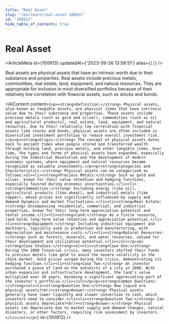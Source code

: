 ```yaml
---
title: "Real Asset"
slug: "/en/learn/real-asset-100913"
id: "100913"
hide_table_of_contents: true
---
```



# Real Asset

<ArticleMeta id={100913} updatedAt={'2023-09-26 13:58:51'} alias={`[]`} />
<div className='border-solid border-b border-t-0 my-4 border-[var(--ifm-color-gray-300)]' />

Real assets are physical assets that have an intrinsic worth due to their substance and properties. Real assets include precious metals, commodities, real estate, land, equipment, and natural resources. They are appropriate for inclusion in most diversified portfolios because of their relatively low correlation with financial assets, such as stocks and bonds.

<AIContent content={`<p><strong>Definition:</strong> Physical assets, also known as tangible assets, are physical items that have intrinsic value due to their substance and properties. These assets include precious metals (such as gold and silver), commodities (such as oil and agricultural products), real estate, land, equipment, and natural resources. Due to their relatively low correlation with financial assets like stocks and bonds, physical assets are often included in diversified investment portfolios to reduce overall investment risk.</p><p><strong>Origin:</strong> The concept of physical assets dates back to ancient times when people stored and transferred wealth through holding land, precious metals, and other tangible items. Over time, the types and forms of physical assets have expanded, especially during the Industrial Revolution and the development of modern economic systems, where equipment and natural resources became recognized as valuable investments.</p><p><strong>Categories and Characteristics:</strong> Physical assets can be categorized as follows:<ul><li><strong>Precious Metals:</strong> Such as gold and silver, known for their value retention and hedging functions, especially favored during economic uncertainties.</li><li><strong>Commodities:</strong> Including energy (like oil), agricultural products (like wheat), and industrial metals (like copper), whose prices are significantly influenced by supply and demand dynamics and market fluctuations.</li><li><strong>Real Estate:</strong> Encompassing residential, commercial, and industrial properties, known for their long-term appreciation potential and rental income.</li><li><strong>Land:</strong> As a finite resource, land holds long-term value retention and appreciation potential.</li><li><strong>Equipment:</strong> Including industrial equipment and machinery, typically used in production and manufacturing, with depreciation and maintenance costs.</li><li><strong>Natural Resources:</strong> Such as forests, minerals, and water resources, valued for their development and utilization potential.</li></ul></p><p><strong>Case Studies:</strong><ul><li><strong>Case One:</strong> During the 2008 financial crisis, many investors shifted their funds to precious metals like gold to avoid the severe volatility in the stock market. Gold prices surged during the crisis, demonstrating its hedging function.</li><li><strong>Case Two:</strong> An investor purchased a piece of land on the outskirts of a city in 2000. With urban expansion and infrastructure development, the land's value multiplied over 20 years, becoming a significant appreciating part of the investor's portfolio.</li></ul></p><p><strong>Common Questions:</strong><ul><li><strong>Question One:</strong> How liquid are physical assets?<br/><strong>Answer:</strong> Physical assets generally have lower liquidity and slower conversion to cash, which investors need to consider.</li><li><strong>Question Two:</strong> Can physical assets depreciate?<br/><strong>Answer:</strong> Physical assets can depreciate due to market supply and demand changes, natural disasters, or other factors, requiring risk assessment by investors.</li></ul></p>`} id={100913} />
